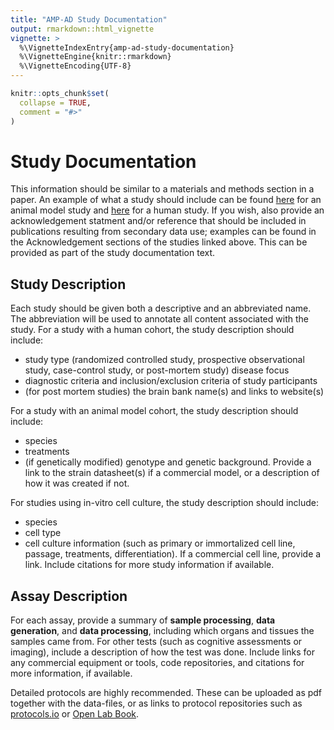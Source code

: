 ```yaml
---
title: "AMP-AD Study Documentation"
output: rmarkdown::html_vignette
vignette: >
  %\VignetteIndexEntry{amp-ad-study-documentation}
  %\VignetteEngine{knitr::rmarkdown}
  %\VignetteEncoding{UTF-8}
---
```


```r
knitr::opts_chunk$set(
  collapse = TRUE,
  comment = "#>"
)
```

# Study Documentation

This information should be similar to a materials and methods section in a paper. An example of what a study should include can be found [here](https://adknowledgeportal.synapse.org/Explore/Studies/DetailsPage?Study=syn8391648){target="_blank"} for an animal model study and [here](https://adknowledgeportal.synapse.org/Explore/Studies/DetailsPage?Study=syn3159438){target="_blank"} for a human study. If you wish, also provide an acknowledgement statment and/or reference that should be included in publications resulting from secondary data use; examples can be found in the Acknowledgement sections of the studies linked above. This can be provided as part of the study documentation text.

## Study Description

Each study should be given both a descriptive and an abbreviated name. The abbreviation will be used to annotate all content associated with the study. For a study with a human cohort, the study description should include:

- study type (randomized controlled study, prospective observational study, case-control study, or post-mortem study)
disease focus
- diagnostic criteria and inclusion/exclusion criteria of study participants
- (for post mortem studies) the brain bank name(s) and links to website(s)

For a study with an animal model cohort, the study description should include:

- species
- treatments
- (if genetically modified) genotype and genetic background. Provide a link to the strain datasheet(s) if a commercial model, or a description of how it was created if not.

For studies using in-vitro cell culture, the study description should include:

- species
- cell type
- cell culture information (such as primary or immortalized cell line, passage, treatments, differentiation). If a commercial cell line, provide a link.
Include citations for more study information if available.

## Assay Description

For each assay, provide a summary of **sample processing**, **data generation**, and **data processing**, including which organs and tissues the samples came from. For other tests (such as cognitive assessments or imaging), include a description of how the test was done. Include links for any commercial equipment or tools, code repositories, and citations for more information, if available.

Detailed protocols are highly recommended. These can be uploaded as pdf together with the data-files, or as links to protocol repositories such as [protocols.io](https://www.protocols.io/){target="_blank"} or [Open Lab Book](https://theolb.readthedocs.io/en/latest/index.html#){target="_blank"}.
